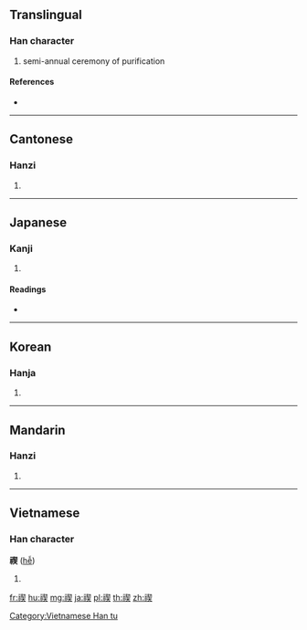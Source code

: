 {{character info/new}}
==Translingual==

===Han character===
{{Han char|rn=113|rad=示|as=09|sn=14|four=37234|canj=IFQHK}}

# semi-annual ceremony of purification

====References====
* {{Han ref|kx=0844.230|dkj=24760|dj=1265.140|hdz=42404.010|uh=798A|ud=31114|bh=E2F9|bd=58105}}

----

==Cantonese==

===Hanzi===
{{yue-hanzi|jyut=|y=hai6}}

# {{defn|lang=yue|sort=示09}}

----

==Japanese==

===Kanji===
{{ja-kanji|grade=|rs=示09}}

# {{defn|lang=ja|sort=示09}}

====Readings====
* {{ja-readings|on=[[けい]] (kei)|kun=[[みそぎ]] (misogi), [[はらう]] (harau)|nanori=}}

----

==Korean==

===Hanja===
{{ko-hanja|hangeul=계|eumhun=|rv=gye|mr=kye|y=kyey}}

# {{defn|lang=ko|sort=示09}}

----

==Mandarin==

===Hanzi===
{{cmn-hanzi|pin=[[xì]] ([[xi4]]), [[zhēng]] ([[zheng1]])|wg=hsi<sup>4</sup>, cheng<sup>1</sup>}}

# {{defn|lang=cmn|sort=示09}}

----

==Vietnamese==

===Han character===
'''禊''' ([[hễ]])

# {{defn|lang=vi}}

[[Category:Vietnamese Han tu]]

[[fr:禊]]
[[hu:禊]]
[[mg:禊]]
[[ja:禊]]
[[pl:禊]]
[[th:禊]]
[[zh:禊]]